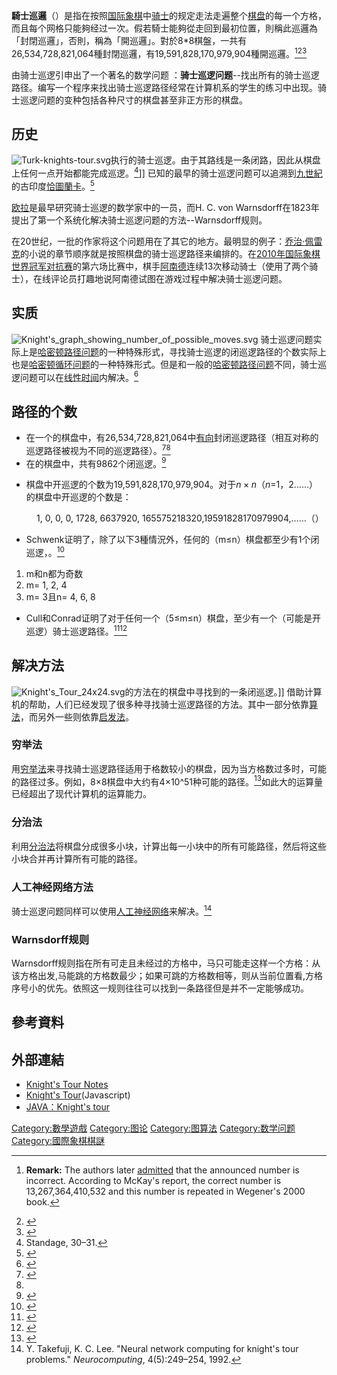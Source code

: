 {{noteTA
|1=zh-cn:国际象棋;zh-hk:國際象棋;zh-tw:西洋棋;
|G1=IT
}}
{{Hide in print|[[Image:Knight's_tour_anim_2.gif|right]]}}
{{Only in print|[[Image:Knight's_tour.svg|right]]}}
{{Hide in print|[[Image:Knights-Tour-Animation.gif|right]]|[[Image:knightstour5x5.svg|right]]}}

'''騎士巡邏'''（{{lang-en|Knight's tour}}）是指在按照[[国际象棋|国际象棋]]中[[马_(国际象棋)|骑士]]的规定走法走遍整个[[棋盘|棋盘]]的每一个方格，而且每个网格只能夠经过一次。假若騎士能夠從走回到最初位置，則稱此巡邏為「封閉巡邏」，否則，稱為「開巡邏」。對於8*8棋盤，一共有26,534,728,821,064種封閉巡邏，有19,591,828,170,979,904種開巡邏。<ref>{{cite journal
 | author=Martin Loebbing; Ingo Wegener
 | title=The Number of Knight's Tours Equals 33,439,123,484,294 — Counting with Binary Decision Diagrams
 | journal=The Electronic Journal of Combinatorics
 | volume=3
 | issue=1
 | pages=R5
 | year=1996
 | url=http://www.combinatorics.org/Volume_3/Abstracts/v3i1r5.html
}} '''Remark:''' The authors later [http://www.combinatorics.org/Volume_3/Comments/v3i1r5.html admitted] that the announced number is incorrect. According to McKay's report, the correct number is 13,267,364,410,532 and this number is repeated in Wegener's 2000 book.</ref><ref>{{cite journal
 |authorlink  = Brendan McKay
 |author      = Brendan McKay
 |title       = Knight's Tours on an 8x8 Chessboard
 |journal     = Technical Report TR-CS-97-03
 |publisher   = Department of Computer Science, Australian National University
 |year        = 1997
 |url         = http://www.combinatorics.org/Volume_3/Comments/v3i1r5.01.ps
 |deadurl     = yes
 |archiveurl  = https://web.archive.org/web/20120127042807/http://www.combinatorics.org/Volume_3/Comments/v3i1r5.01.ps
 |archivedate = 2012-01-27
}}</ref><ref name="#1">{{cite book
 | author= Wegener, I.
 | title=Branching Programs and Binary Decision Diagrams
 | publisher=Society for Industrial & Applied Mathematics
 | year=2000
 | isbn=0-89871-458-3
 | url=http://books.google.com/?id=-DZjVz9E4f8C&pg=PA369&dq=532}}</ref>

由骑士巡逻引申出了一个著名的数学问题 ：'''骑士巡逻问题'''--找出所有的骑士巡逻路径。编写一个程序来找出骑士巡逻路径经常在计算机系的学生的练习中出现。骑士巡逻问题的变种包括各种尺寸的棋盘甚至非正方形的棋盘。

==历史==
[[Image:Turk-knights-tour.svg|left]]执行的骑士巡逻。由于其路线是一条闭路，因此从棋盘上任何一点开始都能完成巡逻。<ref>Standage, 30–31.</ref>]]
已知的最早的骑士巡逻问题可以追溯到[[九世紀|九世紀]]的古印度[[恰圖蘭卡|恰圖蘭卡]]。<ref>
{{cite book
|author =  Satyadev, Chaudhary
|title =   Kavyalankara of Rudrata (Sanskrit Text, with [[Hindi|Hindi]] translation);
|publisher = Parimal Sanskrit Series No. 30
|location = Delhitraversal
}}
</ref>

[[欧拉|欧拉]]是最早研究骑士巡逻的数学家中的一员，而H. C. von Warnsdorff在1823年提出了第一个系统化解决骑士巡逻问题的方法--Warnsdorff规则。

在20世纪，一批{{link-en|乌力波|Oulipo}}的作家将这个问题用在了其它的地方。最明显的例子：[[乔治·佩雷克|乔治·佩雷克]]的小说''{{link-en|Life: A User's Manual}}''的章节顺序就是按照{{nowrap|10×10}}棋盘的骑士巡逻路径来编排的。在[[2010年国际象棋世界冠军对抗赛|2010年国际象棋世界冠军对抗赛]]的第六场比赛中，棋手[[维斯瓦纳坦·阿南德|阿南德]]连续13次移动骑士（使用了两个骑士），在线评论员打趣地说阿南德试图在游戏过程中解决骑士巡逻问题。

{{clear}}

==实质==
[[Image:Knight's_graph_showing_number_of_possible_moves.svg|left]]
骑士巡逻问题实际上是[[哈密顿路径问题|哈密顿路径问题]]的一种特殊形式，寻找骑士巡逻的闭巡逻路径的个数实际上也是[[哈密顿路径问题|哈密顿循环问题]]的一种特殊形式。但是和一般的[[哈密顿路径问题|哈密顿路径问题]]不同，骑士巡逻问题可以在[[线性时间|线性时间]]内解决。<ref name=Conrad1994>{{Cite journal |first=A. |last=Conrad |first2=T. |last2=Hindrichs |first3=H. |last3=Morsy |lastauthoramp=yes |first4=I. |last4=Wegener |title=Solution of the Knight's Hamiltonian Path Problem on Chessboards |journal=Discrete Applied Mathematics |volume=50 |issue=2 |pages=125–134 |year=1994 |doi=10.1016/0166-218X(92)00170-Q }}</ref>
{{clear}}

==路径的个数==
*在一个{{nowrap|8×8}}的棋盘中，有26,534,728,821,064中[[有向|有向]]封闭巡逻路径（相互对称的巡逻路径被视为不同的巡逻路径）。<ref>{{cite journal
 | authorlink=Brendan McKay
 | author=Brendan McKay
 | title=Knight's Tours on an 8x8 Chessboard
 | journal=Technical Report TR-CS-97-03
 | publisher=Department of Computer Science, Australian National University
 | year=1997
 | url=http://www.combinatorics.org/ojs/index.php/eljc/article/downloadSuppFile/v3i1r5/mckay
 | access-date=2014-03-24
 | archive-url=https://web.archive.org/web/20130928001649/http://www.combinatorics.org/ojs/index.php/eljc/article/downloadSuppFile/v3i1r5/mckay
 | archive-date=2013-09-28
 | dead-url=yes
 }}</ref><ref name="#1"/>
*在{{nowrap|6×6}}的棋盘中，共有9862个闭巡逻。<ref>{{MathWorld|urlname=KnightsTour|title=Knight's Tour}}</ref>
*{{nowrap|8×8}}棋盘中开巡逻的个数为19,591,828,170,979,904。对于<math>n\times n</math>（''n''=1，2……）的棋盘中开巡逻的个数是：
: 1, 0, 0, 0, 1728, 6637920, 165575218320,19591828170979904,……（{{oeis|A165134}}）
*Schwenk证明了，除了以下3種情況外，任何的{{nowrap|m×n}}（m<math>\le</math>n）棋盘都至少有1个闭巡逻，。<ref>{{cite journal
 | author=Allen J. Schwenk
 | title=Which Rectangular Chessboards Have a Knight’s Tour?
 | journal=Mathematics Magazine
 | year=1991
 | pages=325–332
}}</ref>
#m和n都为奇数
#m= 1, 2, 4
#m= 3且n= 4, 6, 8
*Cull和Conrad证明了对于任何一个{{nowrap|m×n}}（5<math>\le</math>m<math>\le</math>n）棋盘，至少有一个（可能是开巡逻）骑士巡逻路径。<ref name=Cull1978>{{cite journal|last = Cull|first = P.|coauthors=De Curtins, J.|title = Knight's Tour Revisited|journal = Fibonacci Quarterly|volume = 16|year = 1978|pages = 276–285 |url=http://www.fq.math.ca/Scanned/16-3/cull.pdf}}</ref><ref name=Conrad1994>{{Cite journal |first=A. |last=Conrad |first2=T. |last2=Hindrichs |first3=H. |last3=Morsy |lastauthoramp=yes |first4=I. |last4=Wegener |title=Solution of the Knight's Hamiltonian Path Problem on Chessboards |journal=Discrete Applied Mathematics |volume=50 |issue=2 |pages=125–134 |year=1994 |doi=10.1016/0166-218X(92)00170-Q }}</ref>

==解决方法==
[[Image:Knight's_Tour_24x24.svg|right]]的方法在{{nowrap|24 × 24}}的棋盘中寻找到的一条闭巡逻。]]
借助计算机的帮助，人们已经发现了很多种寻找骑士巡逻路径的方法。其中一部分依靠[[算法|算法]]，而另外一些则依靠[[启发法|启发法]]。
===穷举法===
用[[暴力搜索|穷举法]]来寻找骑士巡逻路径适用于格数较小的棋盘，因为当方格数过多时，可能的路径过多。例如，8×8棋盘中大约有4×10^51种可能的路径。<ref>{{cite web |url=http://www.josiahland.com/?p=781 |title = Enumerating the Knight's Tour}}</ref>如此大的运算量已经超出了现代计算机的运算能力。

===分治法===
利用[[分治法|分治法]]将棋盘分成很多小块，计算出每一小块中的所有可能路径，然后将这些小块合并再计算所有可能的路径。
===人工神经网络方法===
骑士巡逻问题同样可以使用[[人工神经网络|人工神经网络]]来解决。<ref>Y. Takefuji, K. C. Lee. "Neural network computing for knight's tour problems." ''Neurocomputing'', 4(5):249–254, 1992.</ref>
===Warnsdorff规则===
Warnsdorff规则指在所有可走且未经过的方格中，马只可能走这样一个方格：从该方格出发,马能跳的方格数最少；如果可跳的方格数相等，则从当前位置看,方格序号小的优先。依照这一规则往往可以找到一条路径但是并不一定能够成功。

==參考資料==
{{reflist}}

== 外部連結 ==
* [http://www.ktn.freeuk.com/ Knight's Tour Notes]
* [https://web.archive.org/web/20051219005826/http://www.borderschess.org/KnightTour.htm Knight's Tour](Javascript)
* [http://episte.math.ntu.edu.tw/java/jav_knight/ JAVA：Knight's tour]

[[Category:數學遊戲|Category:數學遊戲]]
[[Category:图论|Category:图论]]
[[Category:图算法|Category:图算法]]
[[Category:数学问题|Category:数学问题]]
[[Category:國際象棋棋謎|Category:國際象棋棋謎]]